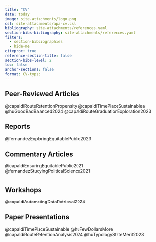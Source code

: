 ```yaml
---
title: "CV"
date: today
image: site-attachments/logo.png
csl: site-attachments/apa-cv.csl
bibliography: site-attachments/references.yaml
section-bibs-bibliography: site-attachments/references.yaml
filters:
  - section-bibliographies
  - hide-me
citeproc: true
reference-section-title: false
section-bibs-level: 2
toc: false
anchor-sections: false
format: CV-typst
---
```


```{=typst}

#fa-icon("building-columns", size: 16pt) #h(0.1in) #text(16pt, weight: "bold")[Education]
#line(length: 75%)

#let neat(body) = context {
  let size = measure(body)
  let width = size.width
  let space = 0.6in - width
  {text(body); h(space)}
}

#neat[*Ph.D.*]Higher Education Administration #h(1fr) _Summer 2025 (Expected)_ \
#block(inset: (left: 0.6in, right: 2in))[
  Minor in Urban and Regional Planning \
  Dissertation: _A collection of essays exploring the link between transportation and college student outcomes_ \
  University of Florida \
]

#neat[*M.Ed.*]Research and Evaluation Methodology #h(1fr) _Fall 2024 (Expected)_ \
#h(0.6in) University of Florida, FL #h(1fr) 

#neat[*M.Ed.*]Student Personnel in Higher Education #h(1fr) _Spring 2020_ \
#h(0.6in) University of Florida, FL

#neat[*B.A.*]International Relations with Political Science #h(1fr) _Summer 2018_ \
#h(0.6in) Year Abroad: Providence College, RI \
#h(0.6in) University of Birmingham, UK


#v(0.2in)
#fa-icon("briefcase", size: 16pt)
#h(0.1in)
#text(16pt, weight: "bold")[Experience]
#line(length: 75%)

*Graduate Assistant & Fellow* #h(1fr) _August 2021 -- Present_ \
#h(0.6in) University of Florida, FL \

#block(inset: (left: 0.6in))[
  _*Teaching Experience*_ \
  EDH 7916: Contemporary Research in Higher Education -- _"The R Class"_ \
  
    #block(inset: (left: 0.6in))[
    _*Co-Instructor*_ #h(1fr) _Spring 2024_ \
    - Took over instruction and grading for the technical R portions of the course following Dr. Skinner's departure
    - Refreshed the #link("https://capaldi.info/7916/")[course website] including simpliying some of the core content (e.g. loops), updating the .Rmd lesson to Quarto, and adding a Tidyverse to SQL translation lesson
    - 4.3 out of 5.0 course evaluation #link("https://gatorevals.aa.ufl.edu/public-results/")[see public results]
    _*Teaching Assistant*_ #h(1fr) _Spring 2023_ \
    - Assisted Dr. Skinner with 1:1 troubleshooting for lessons and assignments during class and office hours
    - Designed and taught #link("https://edquant.github.io/edh7916/lessons/mapping_api.html")[a new lesson] on mapping and working with spatial data in R based off a real-world past GA task
    ]
    
  _*Research Experience*_ \
  - Created a time-series matrix of neighboring colleges to explore the impact of policy changes on transfer patterns
  - Spatially merged meteorological and government emergency response data with IPEDS to explore the impact of extreme weather on colleges
  - Spatially lined up TX community college service areas with high school districts to explore equity of institutional access
  - Gathered data and created tables and visualizations for a #link("https://partnershipfcc.org/publications/adequacy/")[report targeted at state policy makers]
  - Created a new dataset of state-run merit-based aid programs in the US which led to a #link("https://doi.org/10.1177/00915521241238753")[new typology being proposed]
]

*Residence Hall Coordinator* #h(1fr) _July 2020 -- May 2021_ \
#h(0.6in) University of Missouri, MO

*Graduate Community Coordinator* #h(1fr) _July 2019 -- May 2020_ \
#h(0.6in) University of Florida, FL

*Summer Sessions Graduate Intern* #h(1fr) _May 2019 -- July 2019_ \
#h(0.6in) Georgetown University, DC

*Graduate Assistant* #h(1fr) _August 2018 -- May 2019_ \
#h(0.6in) University of Florida

*Advising Intern* #h(1fr) _January 2018 -- June 2018_ \
#h(0.6in) US-UK Fulbright Commission

*Student Ambassador* #h(1fr) _January 2015 -- June 2018_ \
#h(0.6in) University of Birmingham



#v(0.2in)
#fa-icon("lightbulb", size: 16pt)
#h(0.1in)
#text(16pt, weight: "bold")[Technical Skills]
#line(length: 75%)

#block(stroke: rgb(255,165,0), fill: rgb(255,165,0,10%),
       inset: (left: 0.2in, top: 0.2in), radius: 3pt)[

#grid(columns: (1fr, 1fr),
      inset: (bottom: 0.2in, right: 0.2in),

[*Regression-Based Analysis*
- Ordinary Least Squares
- Logistic
- Cox Proportional Hazard
- Geographically Weighted
- Fixed Effects],

[*Quasi-Experimental Designs*
- Propensity Scores
- Instrumental Variables
- Difference in Differences
- Regression Discontinuity],

[*Spatial Statistics*
- Spatial Projections & Mapping
- Distance Calculation
- Clusters & Hot-Spots
- Spatial Outlier
- Interpolation],

[*Psychometrics & Latent Variables*
- Classical Test Theory
- Factor Analysis
- Item Response Theory
- Basic Computational Psychometrics
- Structural Equation Modeling],

[*Natural Language Processing*
- Structural Topic Modeling],

[*Bayesian Statistics*
- Bayesian Regression (MCMC)]
)
]


#block(stroke: rgb(166,166,166), fill: rgb(166,166,166,10%), inset: 0.05in, radius: 3pt)[

#grid(
  columns: (4%, 10%, 4%, 11%, 4%, 13%, 4%, 8%, 4%, 11%, 4%, 23%),
  inset: 0.1in,
  
  align: left,
  [#fa-icon("r-project")], [R],
  [#fa-icon("chart-line")], [Shiny],
  [#fa-icon("python")], [Python],
  [#fa-icon("github")], [Git],
  [#fa-icon("z")], [Zotero],
  [#fa-icon("markdown")], [Quarto & Rmd],
  [#fa-icon("cubes")], [Stata],
  [#fa-icon("square-root-variable")], [SPSS],
  [#fa-icon("clipboard-list")], [Qualtrics],
  [#fa-icon("globe")], [GIS],
  [#fa-icon("keyboard")], [Typst],
  [#fa-icon("windows")], [Microsoft Office],

)

]


#v(0.2in)
#fa-icon("feather-pointed", size: 16pt)
#h(0.1in)
#text(16pt, weight: "bold")[Publications]
#line(length: 75%)

#show regex("Capaldi, M. J.|Capaldi, M."): strong
#show regex("Capaldi, M. J.|Capaldi, M."): emph

#[#set par(leading: 0.5em, hanging-indent: 0.6in)
```

## Peer-Reviewed Articles

::: hide-me
@capaldiRouteRetentionPropensity
@capaldiTimePlaceSustainablea
@huGoodBadBalanced2024
@capaldiRouteGraduationExploration2023
:::

## Reports

::: hide-me
@fernandezExploringEquitablePublic2023
:::

## Commentary Articles

::: hide-me
@capaldiEnsuringEquitablePublic2021
@fernandezStudyingPoliticalScience2021
:::

# 

```{=typst}
#v(0in)
#fa-icon("users", size: 16pt)
#h(0.1in)
#text(16pt, weight: "bold")[Conference Presentations]
#line(length: 75%)
```
## Workshops

::: hide-me
@capaldiAutomatingDataRetrieval2024
:::

## Paper Presentations

::: hide-me
@capaldiTimePlaceSustainable
@huFewDollarsMore
@capaldiRouteRetentionAnalysis2024
@huTypologyStateMerit2023
:::

# 

```{=typst}
]

#v(0in)
#fa-icon("sack-dollar", size: 16pt)
#h(0.1in)
#text(16pt, weight: "bold")[Funding]
#line(length: 75%)


#let neat(body) = context {
  let size = measure(body)
  let width = size.width
  let space = 0.9in - width
  {text(body); h(space)}
}

#neat("$1,000")Dr. Barbara Keener Dissertation Award #h(1fr) _2024_ \
#h(1.2in) University of Florida \
#neat("$2,500")Lincoln and Lillian Hall Fellowship in Memory of Albert G. Hall #h(1fr) _2024_ \
#h(1.2in) University of Florida \
#neat("$2,000")Patricia D. Conroy Endowed Scholarship #h(1fr) _2023_ \
#h(1.2in) University of Florida \
#neat("$31,000")Graduate School Funding Award #h(1fr) _2021 -- 2025_ \
#neat("& Tuition")#h(0.3in) University of Florida

```
